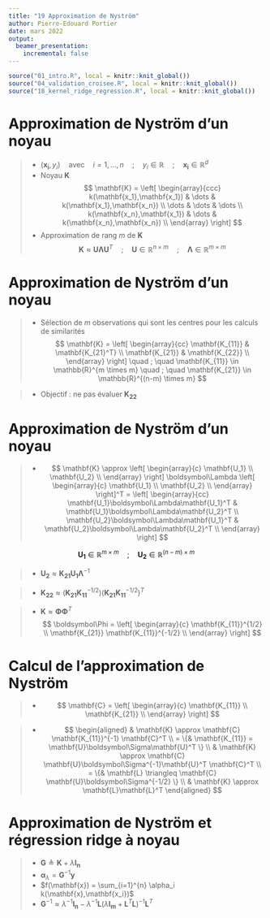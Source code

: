 ```yaml
---
title: "19 Approximation de Nyström"
author: Pierre-Edouard Portier
date: mars 2022
output:
  beamer_presentation:
    incremental: false
---
```


```r
source("01_intro.R", local = knitr::knit_global())
source("04_validation_croisee.R", local = knitr::knit_global())
source("18_kernel_ridge_regression.R", local = knitr::knit_global())
```

# Approximation de Nyström d'un noyau

>- $(\mathbf{x_i},y_i) \quad \text{avec} \quad i=1,\dots,n \quad ; \quad y_i \in \mathbb{R} \quad ; \quad \mathbf{x_i} \in \mathbb{R}^d$
>- Noyau $\mathbf{K}$
$$
\mathbf{K} =
\left[
\begin{array}{ccc}
k(\mathbf{x_1},\mathbf{x_1}) & \dots & k(\mathbf{x_1},\mathbf{x_n}) \\
\dots & \dots & \dots \\
k(\mathbf{x_n},\mathbf{x_1}) & \dots & k(\mathbf{x_n},\mathbf{x_n}) \\
\end{array}
\right]
$$
>- Approximation de rang $m$ de $\mathbf{K}$
$$
\mathbf{K} \approx \mathbf{U}\boldsymbol\Lambda\mathbf{U}^T \quad ; \quad \mathbf{U} \in \mathbb{R}^{n \times m} \quad ; \quad \boldsymbol\Lambda \in \mathbb{R}^{m \times m}
$$

# Approximation de Nyström d'un noyau

>- Sélection de $m$ observations qui sont les centres pour les calculs de similarités
$$
\mathbf{K} =
\left[
\begin{array}{cc}
\mathbf{K_{11}} & \mathbf{K_{21}^T}  \\
\mathbf{K_{21}} & \mathbf{K_{22}}  \\
\end{array}
\right]
\quad ; \quad
\mathbf{K_{11}} \in \mathbb{R}^{m \times m}
\quad ; \quad
\mathbf{K_{21}} \in \mathbb{R}^{(n-m) \times m}
$$

>- Objectif : ne pas évaluer $\mathbf{K_{22}}$

# Approximation de Nyström d'un noyau

>-
$$
\mathbf{K} \approx
\left[
\begin{array}{c}
\mathbf{U_1}  \\
\mathbf{U_2}  \\
\end{array}
\right]
\boldsymbol\Lambda
\left[
\begin{array}{c}
\mathbf{U_1}  \\
\mathbf{U_2}  \\
\end{array}
\right]^T
=
\left[
\begin{array}{cc}
\mathbf{U_1}\boldsymbol\Lambda\mathbf{U_1}^T & \mathbf{U_1}\boldsymbol\Lambda\mathbf{U_2}^T \\
\mathbf{U_2}\boldsymbol\Lambda\mathbf{U_1}^T & \mathbf{U_2}\boldsymbol\Lambda\mathbf{U_2}^T \\
\end{array}
\right]
$$

$$
\mathbf{U_1} \in \mathbb{R}^{m \times m}
\quad ; \quad
\mathbf{U_2} \in \mathbb{R}^{(n-m) \times m}
$$

>- $\mathbf{U_2} \approx \mathbf{K_{21}} \mathbf{U_1} \boldsymbol\Lambda^{-1}$

>- $\mathbf{K_{22}} \approx \left(\mathbf{K_{21}} \mathbf{K_{11}}^{-1/2}\right) \left(\mathbf{K_{21}} \mathbf{K_{11}}^{-1/2}\right)^T$

>- $\mathbf{K} \approx \boldsymbol\Phi \boldsymbol\Phi^T$
$$
\boldsymbol\Phi =
\left[
\begin{array}{c}
\mathbf{K_{11}}^{1/2}  \\
\mathbf{K_{21}} \mathbf{K_{11}}^{-1/2}  \\
\end{array}
\right]
$$

# Calcul de l'approximation de Nyström

>-
$$
\mathbf{C} =
\left[
\begin{array}{c}
\mathbf{K_{11}}  \\
\mathbf{K_{21}}  \\
\end{array}
\right]
$$

>-
$$
\begin{aligned}
 & \mathbf{K} \approx \mathbf{C} \mathbf{K_{11}}^{-1} \mathbf{C}^T \\
= \{& \mathbf{K_{11}} = \mathbf{U}\boldsymbol\Sigma\mathbf{U}^T \} \\
 & \mathbf{K} \approx \mathbf{C} \mathbf{U}\boldsymbol\Sigma^{-1}\mathbf{U}^T \mathbf{C}^T \\
= \{& \mathbf{L} \triangleq \mathbf{C} \mathbf{U}\boldsymbol\Sigma^{-1/2} \} \\
 & \mathbf{K} \approx \mathbf{L}\mathbf{L}^T
\end{aligned}
$$

# Approximation de Nyström et régression ridge à noyau

>- $\mathbf{G} \triangleq \mathbf{K} + \lambda \mathbf{I_n}$
>- $\boldsymbol\alpha_\lambda = \mathbf{G}^{-1} \mathbf{y}$
>- $f(\mathbf{x}) = \sum_{i=1}^{n} \alpha_i k(\mathbf{x},\mathbf{x_i})$
>- $\mathbf{G}^{-1} \approx \lambda^{-1}\mathbf{I_n} - \lambda^{-1}\mathbf{L}\left(\lambda\mathbf{I_m}+\mathbf{L}^T\mathbf{L}\right)^{-1}\mathbf{L}^T$